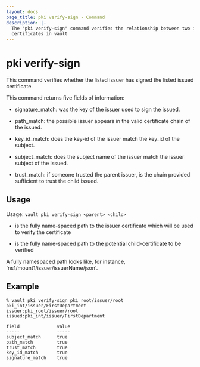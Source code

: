 ```yaml
---
layout: docs
page_title: pki verify-sign - Command
description: |-
  The "pki verify-sign" command verifies the relationship between two issuer
  certificates in vault
---
```


# pki verify-sign

This command verifies whether the listed issuer has signed the listed issued
certificate.

This command returns five fields of information:

- signature_match: was the key of the issuer used to sign the issued.

- path_match: the possible issuer appears in the valid certificate chain
	of the issued.

- key_id_match: does the key-id of the issuer match the key_id of the
	subject.

- subject_match: does the subject name of the issuer match the issuer
	subject of the issued.

- trust_match: if someone trusted the parent issuer, is the chain
  provided sufficient to trust the child issued.

## Usage

Usage: `vault pki verify-sign <parent> <child>`

- <parent> is the fully name-spaced path to the issuer certificate which will be
used to verify the <child> certificate

- <child> is the fully name-spaced path to the potential child-certificate to be
verified

A fully namespaced path looks like, for instance, 'ns1/mount1/issuer/issuerName/json'.

## Example

```
% vault pki verify-sign pki_root/issuer/root pki_int/issuer/FirstDepartment
issuer:pki_root/issuer/root
issued:pki_int/issuer/FirstDepartment

field              value
-----              -----
subject_match      true
path_match         true
trust_match        true
key_id_match       true
signature_match    true
```
